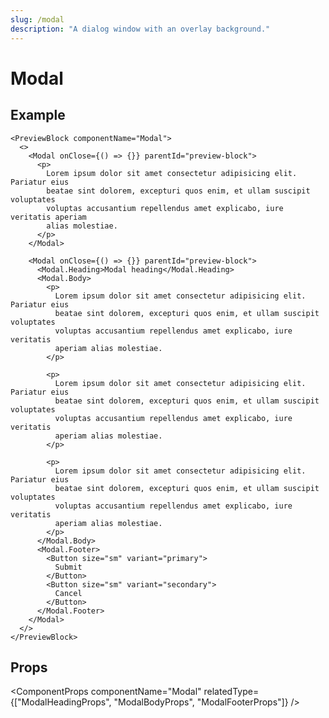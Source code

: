 ```yaml
---
slug: /modal
description: "A dialog window with an overlay background."
---
```


# Modal

<ComponentDescription componentName="Modal" />

## Example

```tsx live
<PreviewBlock componentName="Modal">
  <>
    <Modal onClose={() => {}} parentId="preview-block">
      <p>
        Lorem ipsum dolor sit amet consectetur adipisicing elit. Pariatur eius
        beatae sint dolorem, excepturi quos enim, et ullam suscipit voluptates
        voluptas accusantium repellendus amet explicabo, iure veritatis aperiam
        alias molestiae.
      </p>
    </Modal>

    <Modal onClose={() => {}} parentId="preview-block">
      <Modal.Heading>Modal heading</Modal.Heading>
      <Modal.Body>
        <p>
          Lorem ipsum dolor sit amet consectetur adipisicing elit. Pariatur eius
          beatae sint dolorem, excepturi quos enim, et ullam suscipit voluptates
          voluptas accusantium repellendus amet explicabo, iure veritatis
          aperiam alias molestiae.
        </p>

        <p>
          Lorem ipsum dolor sit amet consectetur adipisicing elit. Pariatur eius
          beatae sint dolorem, excepturi quos enim, et ullam suscipit voluptates
          voluptas accusantium repellendus amet explicabo, iure veritatis
          aperiam alias molestiae.
        </p>

        <p>
          Lorem ipsum dolor sit amet consectetur adipisicing elit. Pariatur eius
          beatae sint dolorem, excepturi quos enim, et ullam suscipit voluptates
          voluptas accusantium repellendus amet explicabo, iure veritatis
          aperiam alias molestiae.
        </p>
      </Modal.Body>
      <Modal.Footer>
        <Button size="sm" variant="primary">
          Submit
        </Button>
        <Button size="sm" variant="secondary">
          Cancel
        </Button>
      </Modal.Footer>
    </Modal>
  </>
</PreviewBlock>
```

## Props

<ComponentProps
  componentName="Modal"
  relatedType={["ModalHeadingProps", "ModalBodyProps", "ModalFooterProps"]}
/>
